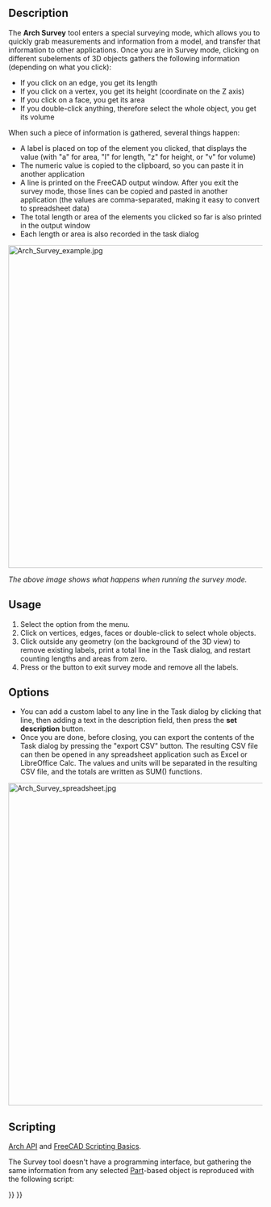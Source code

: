 <languages/>
<translate>

<!--T:15-->
{{Docnav
|[[Arch_ToggleSubs|ToggleSubs]]
|[[BIM_Diff|Diff]]
|[[BIM_Workbench|BIM]]
|IconL=Arch_ToggleSubs.svg
|IconR=BIM_Diff.svg
|IconC=Workbench_BIM.svg
}}

<!--T:1-->
{{GuiCommand
|Name=Arch Survey
|MenuLocation=Utils → Survey
|Workbenches=[[BIM_Workbench|BIM]]
|SeeAlso=[[Macro_FCInfo|Macro FCInfo]], [[Macro_SimpleProperties|Macro SimpleProperties]]
}}

==Description== <!--T:2-->

<!--T:3-->
The '''Arch Survey''' tool enters a special surveying mode, which allows you to quickly grab measurements and information from a model, and transfer that information to other applications. Once you are in Survey mode, clicking on different subelements of 3D objects gathers the following information (depending on what you click):

<!--T:4-->
* If you click on an edge, you get its length
* If you click on a vertex, you get its height (coordinate on the Z axis)
* If you click on a face, you get its area
* If you double-click anything, therefore select the whole object, you get its volume

<!--T:5-->
When such a piece of information is gathered, several things happen:

<!--T:6-->
* A label is placed on top of the element you clicked, that displays the value (with "a" for area, "l" for length, "z" for height, or "v" for volume)
* The numeric value is copied to the clipboard, so you can paste it in another application
* A line is printed on the FreeCAD output window. After you exit the survey mode, those lines can be copied and pasted in another application (the values are comma-separated, making it easy to convert to spreadsheet data)
* The total length or area of the elements you clicked so far is also printed in the output window
* Each length or area is also recorded in the task dialog

</translate>
[[Image:Arch Survey example.jpg|640px]]
<translate>

<!--T:7-->
''The above image shows what happens when running the survey mode.''

==Usage== <!--T:8-->

<!--T:9-->
# Select the {{MenuCommand|Utils → [[Image:Arch_Survey.svg|16px]] Survey}} option from the menu.
# Click on vertices, edges, faces or double-click to select whole objects.
# Click outside any geometry (on the background of the 3D view) to remove existing labels, print a total line in the Task dialog, and restart counting lengths and areas from zero.
# Press {{KEY|Esc}} or the {{Button|Close}} button to exit survey mode and remove all the labels.

==Options== <!--T:12-->

<!--T:13-->
* You can add a custom label to any line in the Task dialog by clicking that line, then adding a text in the description field, then press the '''set description''' button.
* Once you are done, before closing, you can export the contents of the Task dialog by pressing the "export CSV" button. The resulting CSV file can then be opened in any spreadsheet application such as Excel or LibreOffice Calc. The values and units will be separated in the resulting CSV file, and the totals are written as SUM() functions.

</translate>
[[Image:Arch Survey spreadsheet.jpg|640px]]
<translate>

==Scripting== <!--T:20-->

<!--T:10-->
{{Emphasis|See also:}} [[Arch_API|Arch API]] and [[FreeCAD_Scripting_Basics|FreeCAD Scripting Basics]].

<!--T:11-->
The Survey tool doesn't have a programming interface, but gathering the same information from any selected [[Part_Workbench|Part]]-based object is reproduced with the following script:

</translate>
{{Code|code=
import FreeCADGui

selection = FreeCADGui.Selection.getSelectionEx()

for obj in selection:
    for element in obj.SubObjects:
        print("Area: %f", element.Area)
        print("Length: %f", element.Length)
        print("Volume: %f", element.Volume)
        print("Center of Mass: %f", element.CenterOfMass)
}}
<translate>


<!--T:16-->
{{Docnav
|[[Arch_ToggleSubs|ToggleSubs]]
|[[BIM_Diff|Diff]]
|[[BIM_Workbench|BIM]]
|IconL=Arch_ToggleSubs.svg
|IconR=BIM_Diff.svg
|IconC=Workbench_BIM.svg
}}

</translate>
{{BIM_Tools_navi{{#translation:}}}}
{{Userdocnavi{{#translation:}}}}